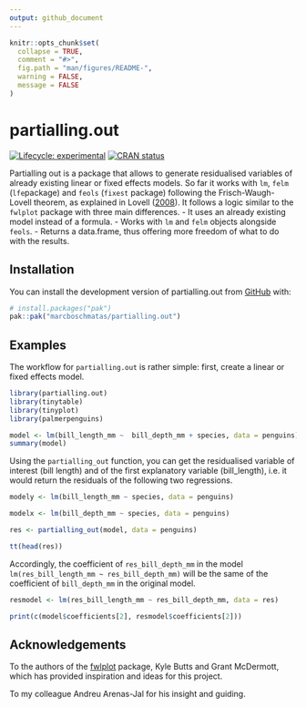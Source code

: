 ```yaml
---
output: github_document
---
```


<!-- README.md is generated from README.Rmd. Please edit that file -->

```r
knitr::opts_chunk$set(
  collapse = TRUE,
  comment = "#>",
  fig.path = "man/figures/README-",
  warning = FALSE,
  message = FALSE
)
```

# partialling.out

<!-- badges: start -->
[![Lifecycle: experimental](https://img.shields.io/badge/lifecycle-experimental-orange.svg)](https://lifecycle.r-lib.org/articles/stages.html#experimental)
[![CRAN status](https://www.r-pkg.org/badges/version/partialling.out)](https://CRAN.R-project.org/package=partialling.out)
<!-- badges: end -->

Partialling out is a package that allows to generate residualised variables of already existing linear or fixed effects models. So far it works with `lm`, `felm` (`lfe`package) and `feols`  (`fixest` package) following the Frisch-Waugh-Lovell theorem, as explained in Lovell ([2008](doi:10.3200/JECE.39.1.88-91)). It follows a logic similar to the `fwlplot` package with three main differences.
- It uses an already existing model instead of a formula.
- Works with `lm` and `felm` objects alongside `feols`.
- Returns a data.frame, thus offering more freedom of what to do with the results.


## Installation

You can install the development version of partialling.out from [GitHub](https://github.com/) with:

``` r
# install.packages("pak")
pak::pak("marcboschmatas/partialling.out")
```



## Examples

The workflow for `partialling.out` is rather simple: first, create a linear or fixed effects model.

```r
library(partialling.out)
library(tinytable)
library(tinyplot)
library(palmerpenguins)

model <- lm(bill_length_mm ~  bill_depth_mm + species, data = penguins)
summary(model)
```

Using the `partialling_out` function, you can get the residualised variable of interest (bill length) and of the first explanatory variable (bill_length), i.e. it would return the residuals of the following two regressions.

```r

modely <- lm(bill_length_mm ~ species, data = penguins)

modelx <- lm(bill_depth_mm ~ species, data = penguins)

```



```r
res <- partialling_out(model, data = penguins)

tt(head(res))
```

Accordingly, the coefficient of `res_bill_depth_mm` in the model `lm(res_bill_length_mm ~ res_bill_depth_mm)` will be the same of the coefficient of `bill_depth_mm` in the original model.

```r
resmodel <- lm(res_bill_length_mm ~ res_bill_depth_mm, data = res)

print(c(model$coefficients[2], resmodel$coefficients[2]))
```



## Acknowledgements
To the authors of the [fwlplot](https://github.com/kylebutts/fwlplot) package, Kyle Butts and Grant McDermott, which has provided inspiration and ideas for this project.

To my colleague Andreu Arenas-Jal for his insight and guiding.
